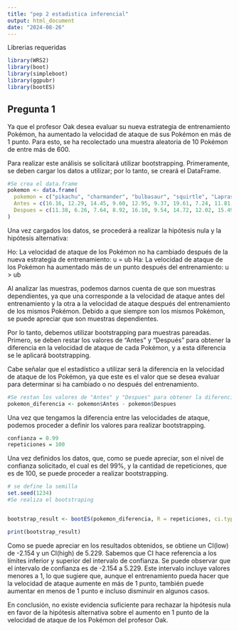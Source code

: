 ```yaml
---
title: "pep 2 estadistica inferencial"
output: html_document
date: "2024-08-26"
---
```




Librerias requeridas
```r
library(WRS2)
library(boot)
library(simpleboot)
library(ggpubr)
library(bootES)
```


## Pregunta 1

Ya que el profesor Oak desea evaluar su nueva estrategia de entrenamiento Pokémon, ha aumentado la velocidad de ataque  de sus Pokémon en más de 1 punto. Para esto, se ha recolectado una muestra aleatoria de 10 Pokémon de entre más de 600.

Para realizar este análisis se solicitará utilizar bootstrapping. Primeramente, se deben cargar los datos a utilizar; por lo tanto, se creará el DataFrame.


```r
#Se crea el data.frame
pokemon <- data.frame(
  pokemon = c("pikachu", "charmander", "bulbasaur", "squirtle", "Lapras", "Gengar", "Kadabra", "Magikarp", "Snorlax", "kabutops"),
  Antes = c(16.16, 12.29, 14.45, 9.60, 12.95, 9.37, 19.61, 7.24, 11.81, 13.96),
  Despues = c(11.38, 6.26, 7.64, 8.92, 16.10, 9.54, 14.72, 12.02, 15.49, 17.68)
)

```
Una vez cargados los datos, se procederá a realizar la hipótesis nula y la hipótesis alternativa:

Ho: La velocidad de ataque de los Pokémon no ha cambiado después de la nueva estrategia de entrenamiento: u = ub
Ha: La velocidad de ataque de los Pokémon ha aumentado más de un punto después del entrenamiento: u > ub

Al analizar las muestras, podemos darnos cuenta de que son muestras dependientes, ya que una corresponde a la velocidad de ataque antes del entrenamiento y la otra a la velocidad de ataque después del entrenamiento de los mismos Pokémon. Debido a que siempre son los mismos Pokémon, se puede apreciar que son muestras dependientes.

Por lo tanto, debemos utilizar bootstrapping para muestras pareadas. Primero, se deben restar los valores de "Antes" y "Después" para obtener la diferencia en la velocidad de ataque de cada Pokémon, y a esta diferencia se le aplicará bootstrapping.

Cabe señalar que el estadístico a utilizar será la diferencia en la velocidad de ataque de los Pokémon, ya que este es el valor que se desea evaluar para determinar si ha cambiado o no después del entrenamiento.

```r
#Se restan los valores de "Antes" y "Despues" para obtener la diferencia de velocidad de ataque de cada pokemon
pokemon_diferencia <- pokemon$Antes - pokemon$Despues

```

Una vez que tengamos la diferencia entre las velocidades de ataque, podemos proceder a definir los valores para realizar bootstrapping.

```r
confianza = 0.99
repeticiones = 100
```
Una vez definidos los datos, que, como se puede apreciar, son el nivel de confianza solicitado, el cual es del 99%, y la cantidad de repeticiones, que es de 100, se puede proceder a realizar bootstrapping.

```r
# se define la semilla
set.seed(1234)
#Se realiza el bootstraping


bootstrap_result <- bootES(pokemon_diferencia, R = repeticiones, ci.type = "bca", ci.conf =confianza, plot = TRUE )

print(bootstrap_result)


```
Como se puede apreciar en los resultados obtenidos, se obtiene un CI(low) de -2.154 y un CI(high) de 5.229. Sabemos que CI hace referencia a los límites inferior y superior del intervalo de confianza. Se puede observar que el intervalo de confianza es de -2.154 a 5.229. Este intervalo incluye valores menores a 1, lo que sugiere que, aunque el entrenamiento pueda hacer que la velocidad de ataque aumente en más de 1 punto, también puede aumentar en menos de 1 punto e incluso disminuir en algunos casos.

En conclusión, no existe evidencia suficiente para rechazar la hipótesis nula en favor de la hipótesis alternativa sobre el aumento en 1 punto de la velocidad de ataque de los Pokémon del profesor Oak.



